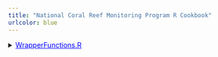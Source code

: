 ```yaml
---
title: "National Coral Reef Monitoring Program R Cookbook"
urlcolor: blue
---
```


<details><summary><a href="./fish_plots/WrapperFunctions.R" download style="color:blue">WrapperFunctions.R</a></summary>

Lorem ipsum dolor sit amet, consectetur adipiscing elit, sed do
eiusmod tempor incididunt ut labore et dolore magna aliqua. Ut
enim ad minim veniam, quis nostrud exercitation ullamco laboris
nisi ut aliquip ex ea commodo consequat. Duis aute irure dolor
in reprehenderit in voluptate velit esse cillum dolore eu fugiat
nulla pariatur.

</details>